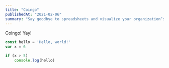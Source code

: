 ```yaml
---
title: "Coingo"
publishedAt: "2021-02-06"
summary: "Say goodbye to spreadsheets and visualize your organization’s finances all in one place."
---
```


Coingo! Yay!

```javascript:hello.js
const hello = 'Hello, world!'
var x = 6

if (x > 5)
    console.log(hello)
```
